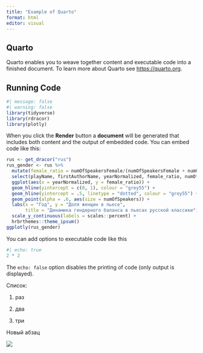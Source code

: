 ```yaml
---
title: "Example of Quarto"
format: html
editor: visual
---
```


## Quarto

Quarto enables you to weave together content and executable code into a finished document. To learn more about Quarto see <https://quarto.org>.

## Running Code

```r
#| message: false
#| warning: false
library(tidyverse)
library(rdracor)
library(plotly)
```

When you click the **Render** button a **document** will be generated that includes both content and the output of embedded code. You can embed code like this:

```r
rus <- get_dracor("rus")
rus_gender <- rus %>%
  mutate(female_ratio = numOfSpeakersFemale/(numOfSpeakersFemale + numOfSpeakersMale)) %>%
  select(playName, firstAuthorName, yearNormalized, female_ratio, numOfSpeakers) %>%
  ggplot(aes(x = yearNormalized, y = female_ratio)) +
  geom_hline(yintercept = c(0, 1), colour = "grey55") +
  geom_hline(yintercept = .5, linetype = "dotted", colour = "grey55") +
  geom_point(alpha = .6, aes(size = numOfSpeakers)) +
  labs(x = "Год", y = "Доля женщин в пьесе", 
       title = "Динамика гендерного баланса в пьесах русской классики") +
  scale_y_continuous(labels = scales::percent) +
  hrbrthemes::theme_ipsum()
ggplotly(rus_gender)
```

You can add options to executable code like this

```r
#| echo: true
2 * 2
```

The `echo: false` option disables the printing of code (only output is displayed).

Список:

1.  раз

2.  два

3.  три

Новый абзац

![](https://quarto.org/docs/get-started/hello/images/rstudio-qmd-how-it-works.png)
